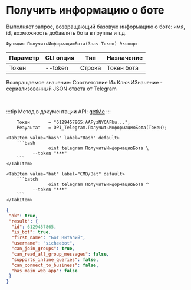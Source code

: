 ﻿---
sidebar_position: 1
---


# Получить информацию о боте
 Выполняет запрос, возвращающий базовую информацию о боте: имя, id, возможность добавлять бота в группы и т.д.



`Функция ПолучитьИнформациюБота(Знач Токен) Экспорт`

  | Параметр | CLI опция | Тип | Назначение |
  |-|-|-|-|
  | Токен | --token | Строка | Токен бота |

  
  Возвращаемое значение:   Соответствие Из КлючИЗначение - сериализованный JSON ответа от Telegram

<br/>

:::tip
Метод в документации API: [getMe](https://core.telegram.org/bots/api#getme)
:::
<br/>


```bsl title="Пример кода"
    Токен       = "6129457865:AAFyzNYOAFbu...";
    Результат   = OPI_Telegram.ПолучитьИнформациюБота(Токен);
```
    

 <Tabs>
  
    <TabItem value="bash" label="Bash" default>
        ```bash
                    oint telegram ПолучитьИнформациюБота \
              --token "***"
        ```
    </TabItem>
  
    <TabItem value="bat" label="CMD/Bat" default>
        ```batch
                    oint telegram ПолучитьИнформациюБота ^
              --token "***"
        ```
    </TabItem>
</Tabs>


```json title="Результат"
{
 "ok": true,
 "result": {
  "id": 6129457865,
  "is_bot": true,
  "first_name": "Бот Виталий",
  "username": "sicheebot",
  "can_join_groups": true,
  "can_read_all_group_messages": false,
  "supports_inline_queries": false,
  "can_connect_to_business": false,
  "has_main_web_app": false
 }
}
```
